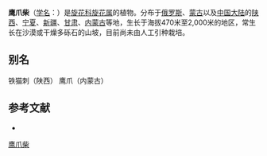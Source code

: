 {{Speciesbox
| name = 鹰爪柴
| status = 
| status_system = 
| image =
| genus = Convolvulus
| species = gortschakovii
| authority = Schrenk
}}

'''鹰爪柴'''（[[学名|学名]]：{{lang|la|''Convolvulus gortschakovii''}}）是[[旋花科|旋花科]][[旋花属|旋花属]]的植物。分布于[[俄罗斯|俄罗斯]]、[[蒙古|蒙古]]以及[[中国大陆|中国大陆]]的[[陕西|陕西]]、[[宁夏|宁夏]]、[[新疆|新疆]]、[[甘肃|甘肃]]、[[内蒙古|内蒙古]]等地，生长于海拔470米至2,000米的地区，常生长在沙漠或干燥多砾石的山坡，目前尚未由人工引种栽培。

== 别名 ==
铁猫刺（陕西） 鹰爪（内蒙古）

== 参考文献 ==
<div class="references-small">
* {{cite web| url =http://www.bioinfo.cn/db05/KmzwSpecies.php?action=view&id=5055| title =鹰爪柴| work =《中国高等植物数据库全库》| publisher =中国科学院微生物研究所| author =昆明植物研究所| accessdate =2009-02-25| deadurl =yes| archiveurl =https://web.archive.org/web/20160305074426/http://www.bioinfo.cn/db05/KmzwSpecies.php?action=view&id=5055| archivedate =2016-03-05}}
</div>
{{Taxonbar|from=Q11174843}}

[[Category:旋花属|鹰爪柴]]


{{植物小作品}}